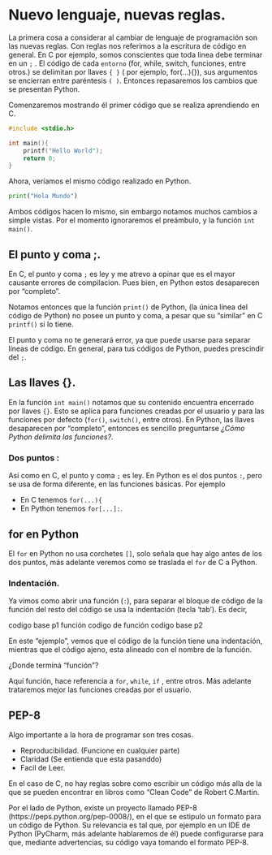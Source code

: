 # Nuevo lenguaje, nuevas reglas.

La primera cosa a considerar al cambiar de lenguaje de programación son las nuevas reglas. Con reglas nos referimos a la escritura de código en general. En C por ejemplo, somos conscientes que toda linea debe terminar en un `;` . El código de cada `entorno` (for, while, switch, funciones, entre otros.) se delimitan por llaves `{ }` ( por ejemplo, for(...){}), sus argumentos se encierran entre paréntesis `( )`. Entonces repasaremos los cambios que se presentan Python.

Comenzaremos mostrando él primer código que se realiza aprendiendo en C.

```C
#include <stdio.h>

int main(){
    printf("Hello World");
    return 0;
}
```

Ahora, veríamos el mismo código realizado en Python.

```python
print("Hola Mundo")
```

Ambos códigos hacen lo mismo, sin embargo notamos muchos cambios a simple vistas. Por el momento ignoraremos el preámbulo, y la función `int main()`.

## El punto y coma ;.

En C, el punto y coma `;` es ley y me atrevo a opinar que es el mayor causante errores de compilacion. Pues bien, en Python estos desaparecen por "completo".

Notamos entonces que la función `print()` de Python, (la única línea del código de Python) no posee un punto y coma, a pesar que su "similar" en C `printf()` si lo tiene.

El punto y coma no te generará error, ya que puede usarse para separar líneas de código. En general, para tus códigos de Python, puedes prescindir del `;`.

## Las llaves {}.

En la función `int main()` notamos que su contenido encuentra encerrado por llaves `{}`. Esto se aplica para funciones creadas por el usuario y para las funciones por defecto (`for()`, `switch()`, entre otros). En Python, las llaves desaparecen por "completo", entonces es sencillo preguntarse 
*¿Cómo Python delimita las funciones?*.  

### Dos puntos :
Así como en C, el punto y coma `;` es ley. En Python es el dos puntos `:`, pero se usa de forma diferente, en las funciones básicas. Por ejemplo

* En C tenemos `for(...){`
* En Python tenemos `for[...]:`.

:::{callout-note}
## for en Python
El `for` en Python no usa corchetes `[]`, solo señala que hay algo antes de los dos puntos, más adelante veremos como se traslada el `for` de C a Python. 
:::

### Indentación.
Ya vimos como abrir una función (`:`), para separar el bloque de código de la función del resto del código se usa la indentación (tecla 'tab'). Es decir, 

codigo base p1
función
    codigo 
    de
    función
codigo base p2

En este "ejemplo", vemos que el código de la función tiene una indentación, mientras que el código ajeno, esta alineado con el nombre de la función.

:::{callout-note}
¿Donde terminá "función"?
:::

Aquí función, hace referencia a `for`, `while`, `if` , entre otros. Más adelante trataremos mejor las funciones creadas por el usuario. 

## PEP-8
Algo importante a la hora de programar son tres cosas. 

* Reproducibilidad. (Funcione en cualquier parte)
* Claridad (Se entienda que esta pasanddo)
* Facil de Leer. 

En el caso de C, no hay reglas sobre como escribir un código más alla de la que se pueden encontrar en libros como "Clean Code" de Robert C.Martin. 

Por el lado de Python, existe un proyecto llamado PEP-8 (https://peps.python.org/pep-0008/), en el que se estipulo un formato para un código de Python. Su relevancia es tal que, por ejemplo en un IDE de Python (PyCharm, más adelante hablaremos de él) puede configurarse para que, mediante advertencias, su código vaya tomando el formato PEP-8. 
